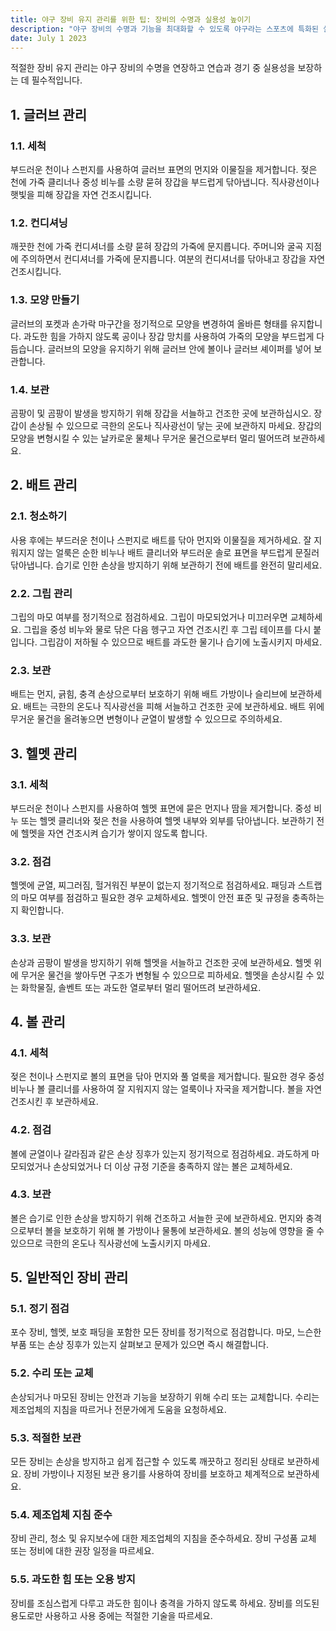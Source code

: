 ```yaml
---
title: 야구 장비 유지 관리를 위한 팁: 장비의 수명과 실용성 높이기
description: "야구 장비의 수명과 기능을 최대화할 수 있도록 야구라는 스포츠에 특화된 실용적인 유지 관리 팁을 제공합니다."
date: July 1 2023
---
```


적절한 장비 유지 관리는 야구 장비의 수명을 연장하고 연습과 경기 중 실용성을 보장하는 데 필수적입니다.

## 1. 글러브 관리
### 1.1. 세척

부드러운 천이나 스펀지를 사용하여 글러브 표면의 먼지와 이물질을 제거합니다.
젖은 천에 가죽 클리너나 중성 비누를 소량 묻혀 장갑을 부드럽게 닦아냅니다.
직사광선이나 햇빛을 피해 장갑을 자연 건조시킵니다.
### 1.2. 컨디셔닝

깨끗한 천에 가죽 컨디셔너를 소량 묻혀 장갑의 가죽에 문지릅니다.
주머니와 굴곡 지점에 주의하면서 컨디셔너를 가죽에 문지릅니다.
여분의 컨디셔너를 닦아내고 장갑을 자연 건조시킵니다.
### 1.3. 모양 만들기

글러브의 포켓과 손가락 마구간을 정기적으로 모양을 변경하여 올바른 형태를 유지합니다.
과도한 힘을 가하지 않도록 공이나 장갑 망치를 사용하여 가죽의 모양을 부드럽게 다듬습니다.
글러브의 모양을 유지하기 위해 글러브 안에 볼이나 글러브 셰이퍼를 넣어 보관합니다.
### 1.4. 보관

곰팡이 및 곰팡이 발생을 방지하기 위해 장갑을 서늘하고 건조한 곳에 보관하십시오.
장갑이 손상될 수 있으므로 극한의 온도나 직사광선이 닿는 곳에 보관하지 마세요.
장갑의 모양을 변형시킬 수 있는 날카로운 물체나 무거운 물건으로부터 멀리 떨어뜨려 보관하세요.
## 2. 배트 관리
### 2.1. 청소하기

사용 후에는 부드러운 천이나 스펀지로 배트를 닦아 먼지와 이물질을 제거하세요.
잘 지워지지 않는 얼룩은 순한 비누나 배트 클리너와 부드러운 솔로 표면을 부드럽게 문질러 닦아냅니다.
습기로 인한 손상을 방지하기 위해 보관하기 전에 배트를 완전히 말리세요.
### 2.2. 그립 관리

그립의 마모 여부를 정기적으로 점검하세요. 그립이 마모되었거나 미끄러우면 교체하세요.
그립을 중성 비누와 물로 닦은 다음 헹구고 자연 건조시킨 후 그립 테이프를 다시 붙입니다.
그립감이 저하될 수 있으므로 배트를 과도한 물기나 습기에 노출시키지 마세요.
### 2.3. 보관

배트는 먼지, 긁힘, 충격 손상으로부터 보호하기 위해 배트 가방이나 슬리브에 보관하세요.
배트는 극한의 온도나 직사광선을 피해 서늘하고 건조한 곳에 보관하세요.
배트 위에 무거운 물건을 올려놓으면 변형이나 균열이 발생할 수 있으므로 주의하세요.
## 3. 헬멧 관리
### 3.1. 세척

부드러운 천이나 스펀지를 사용하여 헬멧 표면에 묻은 먼지나 땀을 제거합니다.
중성 비누 또는 헬멧 클리너와 젖은 천을 사용하여 헬멧 내부와 외부를 닦아냅니다.
보관하기 전에 헬멧을 자연 건조시켜 습기가 쌓이지 않도록 합니다.
### 3.2. 점검

헬멧에 균열, 찌그러짐, 헐거워진 부분이 없는지 정기적으로 점검하세요.
패딩과 스트랩의 마모 여부를 점검하고 필요한 경우 교체하세요.
헬멧이 안전 표준 및 규정을 충족하는지 확인합니다.
### 3.3. 보관

손상과 곰팡이 발생을 방지하기 위해 헬멧을 서늘하고 건조한 곳에 보관하세요.
헬멧 위에 무거운 물건을 쌓아두면 구조가 변형될 수 있으므로 피하세요.
헬멧을 손상시킬 수 있는 화학물질, 솔벤트 또는 과도한 열로부터 멀리 떨어뜨려 보관하세요.
## 4. 볼 관리
### 4.1. 세척

젖은 천이나 스펀지로 볼의 표면을 닦아 먼지와 풀 얼룩을 제거합니다.
필요한 경우 중성 비누나 볼 클리너를 사용하여 잘 지워지지 않는 얼룩이나 자국을 제거합니다.
볼을 자연 건조시킨 후 보관하세요.
### 4.2. 점검

볼에 균열이나 갈라짐과 같은 손상 징후가 있는지 정기적으로 점검하세요.
과도하게 마모되었거나 손상되었거나 더 이상 규정 기준을 충족하지 않는 볼은 교체하세요.
### 4.3. 보관

볼은 습기로 인한 손상을 방지하기 위해 건조하고 서늘한 곳에 보관하세요.
먼지와 충격으로부터 볼을 보호하기 위해 볼 가방이나 물통에 보관하세요.
볼의 성능에 영향을 줄 수 있으므로 극한의 온도나 직사광선에 노출시키지 마세요.
## 5. 일반적인 장비 관리
### 5.1. 정기 점검

포수 장비, 헬멧, 보호 패딩을 포함한 모든 장비를 정기적으로 점검합니다.
마모, 느슨한 부품 또는 손상 징후가 있는지 살펴보고 문제가 있으면 즉시 해결합니다.
### 5.2. 수리 또는 교체

손상되거나 마모된 장비는 안전과 기능을 보장하기 위해 수리 또는 교체합니다.
수리는 제조업체의 지침을 따르거나 전문가에게 도움을 요청하세요.
### 5.3. 적절한 보관

모든 장비는 손상을 방지하고 쉽게 접근할 수 있도록 깨끗하고 정리된 상태로 보관하세요.
장비 가방이나 지정된 보관 용기를 사용하여 장비를 보호하고 체계적으로 보관하세요.
### 5.4. 제조업체 지침 준수

장비 관리, 청소 및 유지보수에 대한 제조업체의 지침을 준수하세요.
장비 구성품 교체 또는 정비에 대한 권장 일정을 따르세요.
### 5.5. 과도한 힘 또는 오용 방지

장비를 조심스럽게 다루고 과도한 힘이나 충격을 가하지 않도록 하세요.
장비를 의도된 용도로만 사용하고 사용 중에는 적절한 기술을 따르세요.